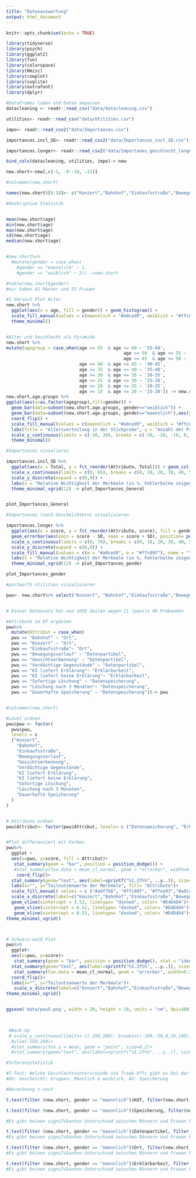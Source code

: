 ```yaml
---
title: "Datenauswertung"
output: html_document
---
```


```r
knitr::opts_chunk$set(echo = TRUE)

library(tidyverse)
library(psych)
library(ggplot2)
library(fun)
library(colorspace)
library(Hmisc)
library(cowplot)
library(svglite)
library(extrafont)
library(dplyr)

```

```r
#Dataframes laden und Daten anpassen 
datacleaning <- readr::read_csv("data/datacleaning.csv")

utilities<- readr::read_csv("data/Utilities.csv")

impo<- readr::read_csv2("data/Importances.csv")

importances.incl_SD<- readr::read_csv2("data/Importances_incl_SD.csv")

importances.longer<- readr::read_csv2("data/Importanes_geschlecht_longer.csv")

bind_cols(datacleaning, utilities, impo)-> new

new.short<-new[,c(-1, -9:-10, -22)]

#colnames(new.short)

names(new.short)[8:18]<- c("Konzert","Bahnhof","Einkaufsstraße","Bewegungsverlauf","Gesichtserkennung","Verdächtige Gegenstände", "KI liefert Erklärung", "KI liefert keine Erklärung", "Sofortige Löschung","Löschung nach 3 Monaten", "Dauerhafte Speicherung")
```


```r
#Deskriptive Statistik 


mean(new.short$age)
min(new.short$age)
max(new.short$age)
sd(new.short$age)
median(new.short$age)


#new.short%>% 
  #mutate(gender = case_when(
    #gender == "maennlich" ~ 1,
    #gender == "weiblich" ~ 2)) ->new.short

#table(new.short$gender)
#wir haben 41 Männer und 55 Frauen 

#1.Versuch Plot ALter
new.short %>%
  ggplot(aes(x = age, fill = gender)) + geom_histogram() +
  scale_fill_manual(values = c(maennlich = "#a0ced9", weiblich = "#ffc09f"), name = "", labels = c("männlich", "weiblich")) +
  theme_minimal()


#Alter und Geschlecht als Pyramide
new.short %>%
mutate(agegroup = case_when(age >= 55  & age <= 60 ~ '55-60',
                                             age >= 50  & age <= 55 ~ '50-55',
                                             age >= 45  & age <= 50 ~ '45-50',
                            age >= 40  & age <= 45 ~ '40-45',
                            age >= 35  & age <= 40 ~ '35-40',
                            age >= 30  & age <= 35 ~ '30-35',
                            age >= 25  & age <= 30 ~ '25-30',
                            age >= 20  & age <= 25 ~ '20-25',
                            age >= 15  & age <= 20 ~ '15-20')) -> new.short.age.groups
new.short.age.groups %>% 
ggplot(aes(x=as.factor(agegroup),fill=gender)) + 
  geom_bar(data=subset(new.short.age.groups, gender=="weiblich")) + 
  geom_bar(data=subset(new.short.age.groups, gender=="maennlich"),aes(y=..count..*(-1))) + 
  coord_flip() +
  scale_fill_manual(values = c(maennlich = "#a0ced9", weiblich = "#ffc09f"), name = "", labels = c("männlich", "weiblich")) +
  labs(title = "Altersverteilung in der Stichprobe", y = "Anzahl der Probanden", x = "Alter in Jahren") +
  scale_y_continuous(limits = c(-30, 30), breaks = c(-30, -20, -10, 0, 10, 20, 30), labels=c( "30","20","10","0", "10", "20", "30")) +
  theme_minimal()
```


```r
#Importances visualieren 

importances.incl_SD %>%
  ggplot(aes(x = Total, y = fct_reorder(Attribute, Total))) + geom_col(fill = "#adf7b6") + geom_errorbar(aes(xmin = Total - SD, xmax = Total + SD), width = 0.2) +
  scale_x_continuous(limits = c(0, 65), breaks = c(0, 10, 20, 30, 40, 50, 60), expand = c(0.02,0.02)) +
  scale_y_discrete(expand = c(0,0)) +
  labs(x = "Relative Wichtigkeit der Merkmale (in %, Fehlerbalke zeigen Standardabweichung)", y = "", title = "Das Merkmal Datenspeicherung ist am wichtigsten hinlänglich\nder Akzeptanz ki-basierter Videoüberwachungssysteme", ) +
  theme_minimal_vgrid(12) -> plot_Importances_General


plot_Importances_General
```

```r
#Importances (nach Geschelchtern) visualisieren 

importances.longer %>%
  ggplot(aes(x = score, y = fct_reorder(Attribute, score), fill = gender)) + geom_col(position = "dodge") + 
  geom_errorbar(aes(xmin = score - SD, xmax = score + SD), position= position_dodge(0.9), width = 0.2) +
  scale_x_continuous(limits = c(0, 70), breaks = c(0, 10, 20, 30, 40, 50, 60, 70), expand = c(0.02,0.02)) +
  scale_y_discrete(expand = c(0,0)) +
  scale_fill_manual(values = c(m = "#a0ced9", w = "#ffc09f"), name = "", labels = c("männlich", "weiblich")) +
  labs(x = "Relative Wichtigkeit der Merkmale (in %, Fehlerbalke zeigen Standardabweichung)", y = "", title = "Es gibt keine signifikanten Unterschiede bei der Bewertung\nder Merkmale in Bezug auf das Geschlecht ", subtitle = "") +
  theme_minimal_vgrid(12) -> plot_Importances_gender

plot_Importances_gender

```



```r
#partworth utilities visualisieren 

pwu<- new.short%>% select("Konzert", "Bahnhof","Einkaufsstraße","Bewegungsverlauf","Gesichtserkennung","Verdächtige Gegenstände", "KI liefert Erklärung", "KI liefert keine Erklärung", "Sofortige Löschung", "Löschung nach 3 Monaten", "Dauerhafte Speicherung")%>%  pivot_longer(cols = everything(), names_to="pwu", values_to="score")


# Dieser Datensatz hat nun 1056 Zeilen wegen 11 (pwus)x 96 Probanden 

#Attribute im Df ergänzen 
pwu%>% 
  mutate(Attribut = case_when(
  pwu == "Bahnhof" ~ "Ort", 
  pwu == "Konzert" ~ "Ort", 
  pwu == "Einkaufsstraße"~ "Ort", 
  pwu == "Bewegungsverlauf" ~ "Datenpartikel",
  pwu == "Gesichtserkennung" ~ "Datenpartikel",
  pwu == "Verdächtige Gegenstände" ~ "Datenpartikel",
  pwu == "KI liefert Erklärung"~ "Erklärbarkeit",
  pwu == "KI liefert keine Erklärung"~ "Erklärbarkeit",
  pwu == "Sofortige Löschung" ~ "Datenspeicherung", 
  pwu == "Löschung nach 3 Monaten"~ "Datenspeicherung",
  pwu == "Dauerhafte Speicherung" ~ "Datenspeicherung"))-> pwu


#colnames(new.short)

#Level ordnen 
pwu$pwu <- factor(
  pwu$pwu,
  levels = c
  ("Konzert",
    "Bahnhof",
    "Einkaufsstraße",
    "Bewegungsverlauf",
    "Gesichtserkennung",
    "Verdächtige Gegenstände",
    "KI liefert Erklärung",
    "KI liefert keine Erklärung",
    "Sofortige Löschung",
    "Löschung nach 3 Monaten",
    "Dauerhafte Speicherung"
  )
)


# Attribute ordnen 
pwu$Attribut<- factor(pwu$Attribut, levels= c ("Datenspeicherung", "Erklärbarkeit", "Datenpartikel", "Ort"))


#Plot differenziert mit Farben
pwu%>%
  ggplot +
  aes(x=pwu, y=score, fill = Attribut)+
   stat_summary(geom = "bar", position = position_dodge()) +
   #stat_summary(fun.data = mean_cl_normal, geom = "errorbar", width=0.5, size=0.4, alpha=0.5) +
    coord_flip()+
  stat_summary(geom="text", aes(label=sprintf("%1.2f%%", ..y..)), size=3, position= position_dodge(width = 0.09)) +
  labs(x="", y="Teilnutzenwerte der Merkmale", fill= "Attribute")+
  scale_fill_manual( values = c ("#adf7b6", "#ffc09f", "#ffee93","#a0ced9"))+
  scale_x_discrete(label=c("Konzert","Bahnhof","Einkaufsstraße","Bewegungsverlauf","Gesichtserkennung","Verdächtige Gegenstände", "KI liefert Erklärung", "KI liefert keine Erklärung", "Sofortige Löschung", "Löschung nach 3 Monaten", "Dauerhafte Speicherung"))+  
  geom_vline(xintercept = 3.52, linetype= "dashed", color= "#D4D4D4")+
   geom_vline(xintercept = 6.52, linetype= "dashed", color= "#D4D4D4")+
   geom_vline(xintercept = 8.53, linetype= "dashed", color= "#D4D4D4")+
theme_minimal_vgrid()



# Schwarz-weiß Plot
pwu%>%
  ggplot+
  aes(x=pwu, y=score)+
   stat_summary(geom = "bar", position = position_dodge(), stat = "identity") +
  stat_summary(geom="text", aes(label=sprintf("%1.2f%%", ..y..)), size=3, position= position_dodge(width = 0.09)) +
   stat_summary(fun.data = mean_cl_normal, geom = "errorbar", width=0.5, size=0.4, alpha=0.5) +
  coord_flip()+
  labs(x="", y="Teilnutzenwerte der Merkmale")+
   scale_x_discrete(label=c("Konzert","Bahnhof","Einkaufsstraße","Bewegungsverlauf","Gesichtserkennung","Verdächtige Gegenstände", "KI liefert Erklärung", "KI liefert keine Erklärung", "Sofortige Löschung", "Löschung nach 3 Monaten", "Dauerhafte Speicherung"))+
theme_minimal_vgrid()


ggsave('data/pwu5.png', width = 20, height = 10, units = "cm", dpi=300)

 

 #Back-Up
 # scale_y_continuous(limits= c(-200,200), breaks=c(-100,-50,0,50,100), labels = c("-100", "-50", "0","50", "100"), expand =     c(0,00000001,0,00000001))
  #ylim(-250,100)+
  #stat_summary(fun.y = mean, geom = "point", size=0.2)+
  #stat_summary(geom="text", aes(label=sprintf("%1.2f%%", ..y..)), size=3, position= position_dodge(width = 0.09)) +

```



```r
#Inferenzstatistik 

#T-Test: Welche Geschlechtsunterschiede und Trade-Offs gibt es bei der Akzeptanzbewertung von KI-basierter Videoüberwachung?
#UV: Geschelcht; Gruppen: Männlich & weiblich, AV: Speicherung

#Berechnung t-test

t.test(filter (new.short, gender == "maennlich")$KUT, filter(new.short, gender == "weiblich")$KUT)

t.test(filter (new.short, gender == "maennlich")$Speicherung, filter(new.short, gender == "weiblich")$Speicherung)

#Es gibt keinen signifikanten Unterschied zwischen Männern und Frauen hinsichtlich der Akzeptanz von Datenspeicherung bei KI-basierter Videoüberwachung (t(78.67)= -0.34897, p=.728). 

t.test(filter (new.short, gender == "maennlich")$Datenpartikel, filter(new.short, gender == "weiblich")$Datenpartikel)
#Es gibt keinen signifikanten Unterschied zwischen Männern und Frauen hinsichtlich ihrer Akzeptanz der Art der gesammelten Daten bei KI-basierter Videoüberwachung (t(75.81)= 0.07796, p=.9381).

t.test(filter (new.short, gender == "maennlich")$Ort, filter(new.short, gender == "weiblich")$Ort)
#Es gibt keinen signifikanten Unterschied zwischen Männern und Frauen hinsichtlich ihrer Akzeptanz des Ortes bei KI-basierter Videoüberwachung (t(93.95)= -1.3207, p=.1898).

t.test(filter (new.short, gender == "maennlich")$Erklärbarkeit, filter(new.short, gender == "weiblich")$Erklärbarkeit)
#Es gibt keinen signifikanten Unterschied zwischen Männern und Frauen hinsichtlich der Akzeptanz von Erklärbarkeit bei KI-basierter Videoüberwachung (t(90.97)= 1.4364, p=.1543).

```

